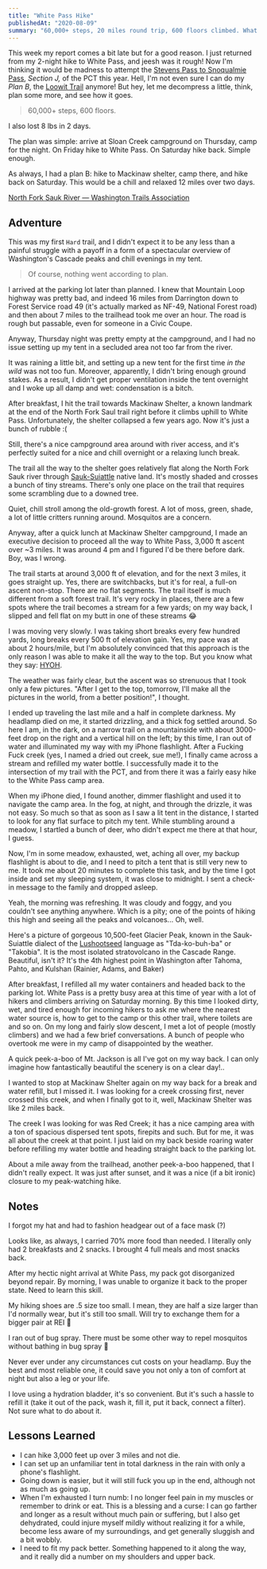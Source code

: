 ```yaml
---
title: "White Pass Hike"
publishedAt: "2020-08-09"
summary: "60,000+ steps, 20 miles round trip, 600 floors climbed. What doesn't kill you makes you back hurt. Also, I've got blisters on my thumbs 🤦‍♂️"
---
```


This week my report comes a bit late but for a good reason. I just returned from my 2-night hike to White Pass, and jeesh was it rough! Now I'm thinking it would be madness to attempt the [Stevens Pass to Snoqualmie Pass](https://www.wta.org/go-hiking/hikes/pacific-crest-trail-section-j-snoqualmie-pass-to-stevens-pass-east), _Section J,_ of the PCT this year. Hell, I'm not even sure I can do my _Plan B_, the [Loowit Trail](https://www.wta.org/go-hiking/hikes/loowit) anymore! But hey, let me decompress a little, think, plan some more, and see how it goes.

> 60,000+ steps, 600 floors.  
  
I also lost 8 lbs in 2 days.

The plan was simple: arrive at Sloan Creek campground on Thursday, camp for the night. On Friday hike to White Pass. On Saturday hike back. Simple enough.

As always, I had a plan B: hike to Mackinaw shelter, camp there, and hike back on Saturday. This would be a chill and relaxed 12 miles over two days.

[North Fork Sauk River — Washington Trails Association](https://www.wta.org/go-hiking/hikes/north-fork-sauk-river)

## Adventure

This was my first `Hard` trail, and I didn't expect it to be any less than a painful struggle with a payoff in a form of a spectacular overview of Washington's Cascade peaks and chill evenings in my tent.

> Of course, nothing went according to plan.

I arrived at the parking lot later than planned. I knew that Mountain Loop highway was pretty bad, and indeed 16 miles from Darrington down to Forest Service road 49 (it's actually marked as NF-49, National Forest road) and then about 7 miles to the trailhead took me over an hour. The road is rough but passable, even for someone in a Civic Coupe.

Anyway, Thursday night was pretty empty at the campground, and I had no issue setting up my tent in a secluded area not too far from the river.

It was raining a little bit, and setting up a new tent for the first time _in the wild_ was not too fun. Moreover, apparently, I didn't bring enough ground stakes. As a result, I didn't get proper ventilation inside the tent overnight and I woke up all damp and wet: condensation is a bitch.

<ImageWithAlt alt="Packed and ready to go!" path="white-pass-hike/3d824b61644739be2c2c028ab58a050a1c5d771c-1600x1200.jpg" />

After breakfast, I hit the trail towards Mackinaw Shelter, a known landmark at the end of the North Fork Saul trail right before it climbs uphill to White Pass. Unfortunately, the shelter collapsed a few years ago. Now it's just a bunch of rubble :(

<ImageWithAlt alt="Mackinaw Shelter 2020" path="white-pass-hike/9f715571de8edb11f947583398324613950e4bb5-2000x1500.jpg" />

Still, there's a nice campground area around with river access, and it's perfectly suited for a nice and chill overnight or a relaxing lunch break.

The trail all the way to the shelter goes relatively flat along the North Fork Sauk river through [Sauk-Suiattle](https://en.wikipedia.org/wiki/Sauk-Suiattle_Indian_Tribe_of_Washington) native land. It's mostly shaded and crosses a bunch of tiny streams. There's only one place on the trail that requires some scrambling due to a downed tree.

<ImageWithAlt alt="Downed Tree" path="white-pass-hike/e7071e28e2f9c0c60b571f80240a403f82c0d5c3-2000x2667.jpg" />

Quiet, chill stroll among the old-growth forest. A lot of moss, green, shade, a lot of little critters running around. Mosquitos are a concern.

<ImageWithAlt alt="Trail" path="white-pass-hike/7c514e3cb9dd85e881591cd6b664b2f51d17f14c-2000x1500.jpg" />

<ImageWithAlt alt="All trails lead to PCT!" path="white-pass-hike/457b6ea18db05e63b5985fadf435efc702e50cc7-2000x1500.jpg" />

Anyway, after a quick lunch at Mackinaw Shelter campground, I made an executive decision to proceed all the way to White Pass, 3,000 ft ascent over ~3 miles. It was around 4 pm and I figured I'd be there before dark. Boy, was I wrong.

The trail starts at around 3,000 ft of elevation, and for the next 3 miles, it goes straight up. Yes, there are switchbacks, but it's for real, a full-on ascent non-stop. There are no flat segments. The trail itself is much different from a soft forest trail. It's very rocky in places, there are a few spots where the trail becomes a stream for a few yards; on my way back, I slipped and fell flat on my butt in one of these streams 😂

<ImageWithAlt alt="Trail" path="white-pass-hike/0fdfc12d003c4dacda55909567bea1dc7981ee27-2400x3200.jpg" />

I was moving very slowly. I was taking short breaks every few hundred yards, long breaks every 500 ft of elevation gain. Yes, my pace was at about 2 hours/mile, but I'm absolutely convinced that this approach is the only reason I was able to make it all the way to the top. But you know what they say: [HYOH](https://www.pcta.org/journalist/post/hike-your-own-hike-what-does-it-mean/).

The weather was fairly clear, but the ascent was so strenuous that I took only a few pictures. "After I get to the top, tomorrow, I'll make all the pictures in the world, from a better position!", I thought.

<ImageWithAlt alt="Jackson Mountain (6,721 ft)" path="white-pass-hike/6d0f05dd069e46bc2b691754d09623ea8b245440-2000x1500.jpg" />

I ended up traveling the last mile and a half in complete darkness. My headlamp died on me, it started drizzling, and a thick fog settled around. So here I am, in the dark, on a narrow trail on a mountainside with about 3000-feet drop on the right and a vertical hill on the left; by this time, I ran out of water and illuminated my way with my iPhone flashlight. After a Fucking Fuck creek (yes, I named a dried out creek, sue me!), I finally came across a stream and refilled my water bottle. I successfully made it to the intersection of my trail with the PCT, and from there it was a fairly easy hike to the White Pass camp area.

When my iPhone died, I found another, dimmer flashlight and used it to navigate the camp area. In the fog, at night, and through the drizzle, it was not easy. So much so that as soon as I saw a lit tent in the distance, I started to look for any flat surface to pitch my tent. While stumbling around a meadow, I startled a bunch of deer, who didn't expect me there at that hour, I guess.

Now, I'm in some meadow, exhausted, wet, aching all over, my backup flashlight is about to die, and I need to pitch a tent that is still very new to me. It took me about 20 minutes to complete this task, and by the time I got inside and set my sleeping system, it was close to midnight. I sent a check-in message to the family and dropped asleep.

<ImageWithAlt alt="Morning view from my tent at White Mountain" path="white-pass-hike/4a24bbb209d69385fb17482d086ca100ed9b3c54-2000x2667.jpg" />

Yeah, the morning was refreshing. It was cloudy and foggy, and you couldn't see anything anywhere. Which is a pity; one of the points of hiking this high and seeing all the peaks and volcanoes... Oh, well.

Here's a picture of gorgeous 10,500-feet Glacier Peak, known in the Sauk-Suiattle dialect of the [Lushootseed](https://en.wikipedia.org/wiki/Lushootseed) language as "Tda-ko-buh-ba" or "Takobia". It is the most isolated stratovolcano in the Cascade Range. Beautiful, isn't it? It's the 4th highest point in Washington after Tahoma, Pahto, and Kulshan (Rainier, Adams, and Baker)

<ImageWithAlt alt="Truth be told, from this point I'd only see White mountain. But a short hike up this mountain, an actual Glacier Peak would appear." path="white-pass-hike/9bf8bb9fe36832a69cf3ba000bde42ac41fc0329-2000x1500.jpg" />

After breakfast, I refilled all my water containers and headed back to the parking lot. White Pass is a pretty busy area at this time of year with a lot of hikers and climbers arriving on Saturday morning. By this time I looked dirty, wet, and tired enough for incoming hikers to ask me where the nearest water source is, how to get to the camp or this other trail, where toilets are and so on. On my long and fairly slow descent, I met a lot of people (mostly climbers) and we had a few brief conversations. A bunch of people who overtook me were in my camp of disappointed by the weather.

<ImageWithAlt alt="I looked forward to this intersection on my way up and almost missed it 🤦‍♂️" path="white-pass-hike/23b4d3dfd46f0e3a5a6ee9963e04b71c3ca5f35b-1600x1200.jpg" />

A quick peek-a-boo of Mt. Jackson is all I've got on my way back. I can only imagine how fantastically beautiful the scenery is on a clear day!..

<ImageWithAlt alt="Mt. Jackson" path="white-pass-hike/92e540308ac5e47050c8f2b0279ba90b5bd42fc4-2000x2667.jpg" />

I wanted to stop at Mackinaw Shelter again on my way back for a break and water refill, but I missed it. I was looking for a creek crossing first, never crossed this creek, and when I finally got to it, well, Mackinaw Shelter was like 2 miles back.

The creek I was looking for was Red Creek; it has a nice camping area with a ton of spacious dispersed tent spots, firepits and such. But for me, it was all about the creek at that point. I just laid on my back beside roaring water before refilling my water bottle and heading straight back to the parking lot.

<ImageWithAlt alt="Red Creek" path="white-pass-hike/fa7764d5552785d8ad86cdd9283769e2806ea928-2000x1500.jpg" />

About a mile away from the trailhead, another peek-a-boo happened, that I didn't really expect. It was just after sunset, and it was a nice (if a bit ironic) closure to my peak-watching hike.

<ImageWithAlt alt="Sloan Peak (7,835 ft)" path="white-pass-hike/49be992c1149fd0ed061bb19bb5e828e71a94360-2000x1500.jpg" />

## Notes

I forgot my hat and had to fashion headgear out of a face mask (?)

<ImageWithAlt alt="Me" path="white-pass-hike/07ecd045c5a69cb9100b22cb55f39e3f4dba3c15-1600x2130.jpg" />

Looks like, as always, I carried 70% more food than needed. I literally only had 2 breakfasts and 2 snacks. I brought 4 full meals and most snacks back.

After my hectic night arrival at White Pass, my pack got disorganized beyond repair. By morning, I was unable to organize it back to the proper state. Need to learn this skill.

My hiking shoes are .5 size too small. I mean, they are half a size larger than I'd normally wear, but it's still too small. Will try to exchange them for a bigger pair at REI 🤞

I ran out of bug spray. There must be some other way to repel mosquitos without bathing in bug spray 🤔

Never ever under any circumstances cut costs on your headlamp. Buy the best and most reliable one, it could save you not only a ton of comfort at night but also a leg or your life.

I love using a hydration bladder, it's so convenient. But it's such a hassle to refill it (take it out of the pack, wash it, fill it, put it back, connect a filter). Not sure what to do about it.

## Lessons Learned

* I can hike 3,000 feet up over 3 miles and not die.
* I can set up an unfamiliar tent in total darkness in the rain with only a phone's flashlight.
* Going down is easier, but it will still fuck you up in the end, although not as much as going up.
* When I'm exhausted I turn numb: I no longer feel pain in my muscles or remember to drink or eat. This is a blessing and a curse: I can go farther and longer as a result without much pain or suffering, but I also get dehydrated, could injure myself mildly without realizing it for a while, become less aware of my surroundings, and get generally sluggish and a bit wobbly.
* I need to fit my pack better. Something happened to it along the way, and it really did a number on my shoulders and upper back.
